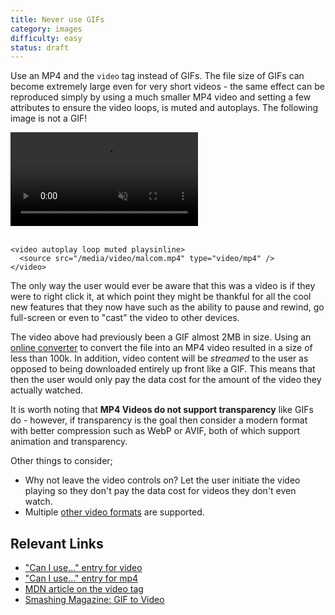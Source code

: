 ```yaml
---
title: Never use GIFs
category: images
difficulty: easy
status: draft
---
```


Use an MP4 and the `video` tag instead of GIFs. The file size of GIFs can become extremely large even for very short videos - the same effect can be reproduced simply by using a much smaller MP4 video and setting a few attributes to ensure the video loops, is muted and autoplays. The following image is not a GIF!

<div className="text-center">
  <video autoPlay loop muted playsInline className="inline-block mt-5">
    <source src="/media/video/malcom.mp4" type="video/mp4" />
  </video>
</div>
<br />

```
<video autoplay loop muted playsinline>
  <source src="/media/video/malcom.mp4" type="video/mp4" />
</video>
```

The only way the user would ever be aware that this was a video is if they were to right click it, at which point they might be thankful for all the cool new features that they now have such as the ability to pause and rewind, go full-screen or even to "cast" the video to other devices.

The video above had previously been a GIF almost 2MB in size. Using an [online converter](https://cloudconvert.com/gif-to-mp4) to convert the file into an MP4 video resulted in a size of less than 100k. In addition, video content will be _streamed_ to the user as opposed to being downloaded entirely up front like a GIF. This means that then the user would only pay the data cost for the amount of the video they actually watched.

It is worth noting that **MP4 Videos do not support transparency** like GIFs do - however, if transparency is the goal then consider a modern format with better compression such as WebP or AVIF, both of which support animation and transparency.

Other things to consider;

- Why not leave the video controls on? Let the user initiate the video playing so they don't pay the data cost for videos they don't even watch.
- Multiple [other video formats](https://en.wikipedia.org/wiki/HTML5_video#Supported_video_and_audio_formats) are supported.

## Relevant Links

- ["Can I use..." entry for video](https://caniuse.com/video)
- ["Can I use..." entry for mp4](https://caniuse.com/mpeg4)
- [MDN article on the video tag](https://developer.mozilla.org/en-US/docs/Web/HTML/Element/video)
- [Smashing Magazine: GIF to Video](https://www.smashingmagazine.com/2018/11/gif-to-video/)
